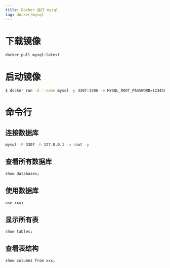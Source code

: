 ```yaml
---
title: Docker 运行 mysql
tag: docker/mysql
---
```


# 下载镜像
```bash
docker pull mysql:latest
```

# 启动镜像
```bash
$ docker run -d --name mysql -p 3307:3306 -e MYSQL_ROOT_PASSWORD=123456 mysql
```

# 命令行

## 连接数据库
```bash
mysql -P 3307 -h 127.0.0.1 -u root -p
```

## 查看所有数据库
```bash
show databases;
```

## 使用数据库
```bash
use xxx;
```

## 显示所有表
```bash
show tables;
```

## 查看表结构
```bash
show columns from xxx;
```
